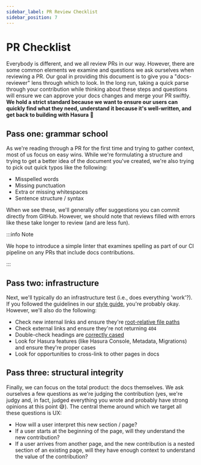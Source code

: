 ```yaml
---
sidebar_label: PR Review Checklist
sidebar_position: 7
---
```


# PR Checklist

Everybody is different, and we all review PRs in our way. However, there are some common elements we examine and
questions we ask ourselves when reviewing a PR. Our goal in providing this document is to give you a "docs-reviewer"
lens through which to look. In the long run, taking a quick parse through your contribution while thinking about these
steps and questions will ensure we can approve your docs changes and merge your PR swiftly. **We hold a strict standard
because we want to ensure our users can quickly find what they need, understand it because it's well-written, and get
back to building with Hasura** 🚀

## Pass one: grammar school

As we're reading through a PR for the first time and trying to gather context, most of us focus on easy wins. While
we're formulating a structure and trying to get a better idea of the document you've created, we're also trying to pick
out quick typos like the following:

- Misspelled words
- Missing punctuation
- Extra or missing whitespaces
- Sentence structure / syntax

When we see these, we'll generally offer suggestions you can commit directly from GitHub. However, we should note that
reviews filled with errors like these take longer to review (and are less fun).

:::info Note

We hope to introduce a simple linter that examines spelling as part of our CI pipeline on any PRs that include docs
contributions.

:::

## Pass two: infrastructure

Next, we'll typically do an infrastructure test (i.e., does everything 'work'?). If you followed the guidelines in our
[style guide](/style/index.mdx), you're probably okay. However, we'll also do the following:

- Check new internal links and ensure they're [root-relative file paths](/page-structure.mdx#references--links)
- Check external links and ensure they're not returning `404`
- Double-check headings are [correctly cased](/style/headings.mdx)
- Look for Hasura features (like Hasura Console, Metadata, Migrations) and ensure they're proper cases
- Look for opportunities to cross-link to other pages in docs

## Pass three: structural integrity

Finally, we can focus on the total product: the docs themselves. We ask ourselves a few questions as we're judging the
contribution (yes, we're judgy and, in fact, judged everything you wrote and probably have strong opinions at this point
😅). The central theme around which we target all these questions is UX:

- How will a user interpret this new section / page?
- If a user starts at the beginning of the page, will they understand the new contribution?
- If a user arrives from another page, and the new contribution is a nested section of an existing page, will they have
  enough context to understand the value of the contribution?
